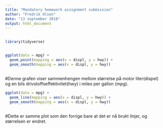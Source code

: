 ---
title: "Mandatory homework assignment submission"
author: "Fredrik Olsen"
date: "13 september 2018"
output: html_document
---

##
```{r}
library(tidyverse)
```
##

```{r, pressure, echo=FALSE}
ggplot(data = mpg) + 
  geom_point(mapping = aes(x = displ, y = hwy)) +
  geom_smooth(mapping = aes(x = displ, y = hwy))
```
##
#Denne grafen viser sammenhengen mellom størrelse på motor liter(dispel) og en bils drivstoffseffektivitet(hwy) i miles per gallon (mpg).

```{r, fig.height=4, fig.width=8}
ggplot(data = mpg) + 
  geom_line(mapping = aes(x = displ, y = hwy)) +
  geom_smooth(mapping = aes(x = displ, y = hwy))
```
##
#Dette er samme plot som den forrige bare at det er nå brukt linjer, og størrelsen er endret.






